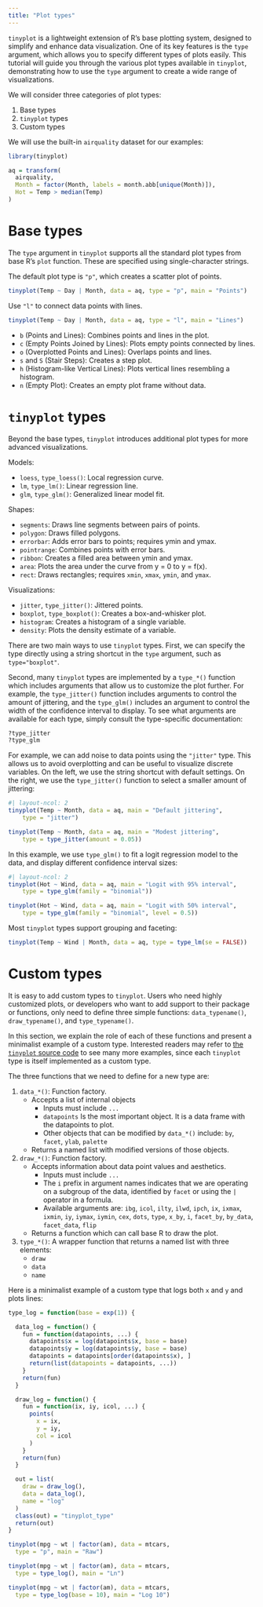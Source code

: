 ```yaml
---
title: "Plot types"
---
```


`tinyplot` is a lightweight extension of R's base plotting system, designed to simplify and enhance data visualization. One of its key features is the `type` argument, which allows you to specify different types of plots easily. This tutorial will guide you through the various plot types available in `tinyplot`, demonstrating how to use the `type` argument to create a wide range of visualizations.

We will consider three categories of plot types:

1. Base types
2. `tinyplot` types
3. Custom types

We will use the built-in `airquality` dataset for our examples:

```r
library(tinyplot)

aq = transform(
  airquality,
  Month = factor(Month, labels = month.abb[unique(Month)]),
  Hot = Temp > median(Temp)
)
```

# Base types

The `type` argument in `tinyplot` supports all the standard plot types from base R's `plot` function. These are specified using single-character strings.

The default plot type is `"p"`, which creates a scatter plot of points.

```r
tinyplot(Temp ~ Day | Month, data = aq, type = "p", main = "Points")
```

Use `"l"` to connect data points with lines.

```r
tinyplot(Temp ~ Day | Month, data = aq, type = "l", main = "Lines")
```

* `b` (Points and Lines): Combines points and lines in the plot.
* `c` (Empty Points Joined by Lines): Plots empty points connected by lines.
* `o` (Overplotted Points and Lines): Overlaps points and lines.
* `s` and `S` (Stair Steps): Creates a step plot.
* `h` (Histogram-like Vertical Lines): Plots vertical lines resembling a histogram.
* `n` (Empty Plot): Creates an empty plot frame without data.

# `tinyplot` types

Beyond the base types, `tinyplot` introduces additional plot types for more advanced visualizations. 

Models:

- `loess`, `type_loess()`: Local regression curve.
- `lm`, `type_lm()`: Linear regression line.
- `glm`, `type_glm()`: Generalized linear model fit.

Shapes:

- `segments`: Draws line segments between pairs of points.
- `polygon`: Draws filled polygons.
- `errorbar`: Adds error bars to points; requires ymin and ymax.
- `pointrange`: Combines points with error bars.
- `ribbon`: Creates a filled area between ymin and ymax.
- `area`: Plots the area under the curve from y = 0 to y = f(x).
- `rect`: Draws rectangles; requires `xmin`, `xmax`, `ymin`, and `ymax`.

Visualizations:

- `jitter`, `type_jitter()`: Jittered points.
- `boxplot`, `type_boxplot()`: Creates a box-and-whisker plot.
- `histogram`: Creates a histogram of a single variable.
- `density`: Plots the density estimate of a variable.

There are two main ways to use `tinyplot` types. First, we can specify the type directly using a string shortcut in the `type` argument, such as `type="boxplot"`.

Second, many `tinyplot` types are implemented by a `type_*()` function which includes arguments that allow us to customize the plot further. For example, the `type_jitter()` function includes arguments to control the amount of jittering, and the `type_glm()` includes an argument to control the width of the confidence interval to display. To see what arguments are available for each type, simply consult the type-specific documentation:

```r
?type_jitter
?type_glm
```

For example, we can add noise to data points using the `"jitter"` type. This allows us to avoid overplotting and can be useful to visualize discrete variables. On the left, we use the string shortcut with default settings. On the right, we use the `type_jitter()` function to select a smaller amount of jittering:

```r
#| layout-ncol: 2
tinyplot(Temp ~ Month, data = aq, main = "Default jittering", 
    type = "jitter")

tinyplot(Temp ~ Month, data = aq, main = "Modest jittering",
    type = type_jitter(amount = 0.05))
```

In this example, we use `type_glm()` to fit a logit regression model to the data, and display different confidence interval sizes:

```r
#| layout-ncol: 2
tinyplot(Hot ~ Wind, data = aq, main = "Logit with 95% interval",
    type = type_glm(family = "binomial"))

tinyplot(Hot ~ Wind, data = aq, main = "Logit with 50% interval",
    type = type_glm(family = "binomial", level = 0.5))
```

Most `tinyplot` types support grouping and faceting:

```r
tinyplot(Temp ~ Wind | Month, data = aq, type = type_lm(se = FALSE))
```

# Custom types

It is easy to add custom types to `tinyplot`. Users who need highly customized plots, or developers who want to add support to their package or functions, only need to define three simple functions: `data_typename()`, `draw_typename()`, and `type_typename()`.

In this section, we explain the role of each of these functions and present a minimalist example of a custom type. Interested readers may refer to [the `tinyplot` source code](https://github.com/grantmcdermott/tinyplot) to see many more examples, since each `tinyplot` type is itself implemented as a custom type.

The three functions that we need to define for a new type are:

1. `data_*()`: Function factory.
    - Accepts a list of internal objects
        - Inputs must include `...`
        - `datapoints` Is the most important object. It is a data frame with the datapoints to plot. 
        - Other objects that can be modified by `data_*()` include: `by`, `facet`, `ylab`, `palette`
    - Returns a named list with modified versions of those objects.
2. `draw_*()`: Function factory.
    - Accepts information about data point values and aesthetics. 
        - Inputs must include `...`
        - The `i` prefix in argument names indicates that we are operating on a subgroup of the data, identified by `facet` or using the `|` operator in a formula.
        - Available arguments are: `ibg`, `icol`, `ilty`, `ilwd`, `ipch`, `ix`, `ixmax`, `ixmin`, `iy`, `iymax`, `iymin`, `cex`, `dots`, `type`, `x_by`, `i`, `facet_by`, `by_data`, `facet_data`, `flip`
    - Returns a function which can call base R to draw the plot.
3. `type_*()`: A wrapper function that returns a named list with three elements:
    - `draw`
    - `data`
    - `name`

Here is a minimalist example of a custom type that logs both `x` and `y` and plots lines:

```r
type_log = function(base = exp(1)) {

  data_log = function() {
    fun = function(datapoints, ...) {
      datapoints$x = log(datapoints$x, base = base)
      datapoints$y = log(datapoints$y, base = base)
      datapoints = datapoints[order(datapoints$x), ]
      return(list(datapoints = datapoints, ...))
    }
    return(fun)
  }

  draw_log = function() {
    fun = function(ix, iy, icol, ...) {
      points(
        x = ix,
        y = iy,
        col = icol
      )
    }
    return(fun)
  }

  out = list(
    draw = draw_log(),
    data = data_log(),
    name = "log"
  )
  class(out) = "tinyplot_type"
  return(out)
}

tinyplot(mpg ~ wt | factor(am), data = mtcars,
  type = "p", main = "Raw")

tinyplot(mpg ~ wt | factor(am), data = mtcars,
  type = type_log(), main = "Ln")

tinyplot(mpg ~ wt | factor(am), data = mtcars,
  type = type_log(base = 10), main = "Log 10")
```

